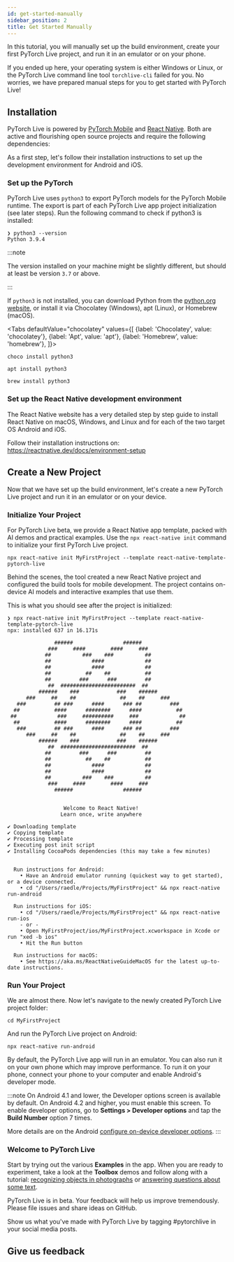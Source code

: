 ```yaml
---
id: get-started-manually
sidebar_position: 2
title: Get Started Manually
---
```




<div className="tutorial-page">

<div className="tutorial-oneliner">In this tutorial, you will manually set up the build environment, create your first PyTorch Live project, and run it in an emulator or on your phone.</div>

If you ended up here, your operating system is either Windows or Linux, or the PyTorch Live command line tool `torchlive-cli` failed for you. No worries, we have prepared manual steps for you to get started with PyTorch Live!

<FbInternalOnly>

<WhereToRun />

</FbInternalOnly>

## Installation

PyTorch Live is powered by [PyTorch Mobile](https://pytorch.org/mobile) and [React Native](https://reactnative.dev/). Both are active and flourishing open source projects and require the following dependencies:

<DevelopmentDependencies />

<AppleM1Note />

As a first step, let's follow their installation instructions to set up the development environment for Android and iOS.

### Set up the PyTorch

PyTorch Live uses `python3` to export PyTorch models for the PyTorch Mobile runtime. The export is part of each PyTorch Live app project initialization (see later steps). Run the following command to check if python3 is installed:


```shell
❯ python3 --version
Python 3.9.4
```

:::note

The version installed on your machine might be slightly different, but should at least be version `3.7` or above.

:::


If `python3` is not installed, you can download Python from the [python.org website](https://python.org), or install it via Chocolatey (Windows), apt (Linux), or Homebrew (macOS).

<Tabs
  defaultValue="chocolatey"
  values={[
    {label: 'Chocolatey', value: 'chocolatey'},
    {label: 'Apt', value: 'apt'},
    {label: 'Homebrew', value: 'homebrew'},
  ]}>
  <TabItem value="chocolatey">

  ```shell
  choco install python3
  ```

  </TabItem>
  <TabItem value="apt">

  ```shell
  apt install python3
  ```

  </TabItem>
  <TabItem value="homebrew">

  ```shell
  brew install python3
  ```

  </TabItem>
</Tabs>

### Set up the React Native development environment

The React Native website has a very detailed step by step guide to install React Native on macOS, Windows, and Linux and for each of the two target OS Android and iOS.

Follow their installation instructions on: https://reactnative.dev/docs/environment-setup

## Create a New Project

Now that we have set up the build environment, let's create a new PyTorch Live project and run it in an emulator or on your device.

### Initialize Your Project

For PyTorch Live beta, we provide a React Native app template, packed with AI demos and practical examples. Use the `npx react-native init` command to initialize your first PyTorch Live project.

```shell
npx react-native init MyFirstProject --template react-native-template-pytorch-live
```

Behind the scenes, the tool created a new React Native project and configured the build tools for mobile development. The project contains on-device AI models and interactive examples that use them.

This is what you should see after the project is initialized:

```shell title="Expected output"
❯ npx react-native init MyFirstProject --template react-native-template-pytorch-live
npx: installed 637 in 16.171s

               ######                ######
             ###     ####        ####     ###
            ##          ###    ###          ##
            ##             ####             ##
            ##             ####             ##
            ##           ##    ##           ##
            ##         ###      ###         ##
             ##  ########################  ##
          ######    ###            ###    ######
      ###     ##    ##              ##    ##     ###
   ###         ## ###      ####      ### ##         ###
  ##           ####      ########      ####           ##
 ##             ###     ##########     ###             ##
  ##           ####      ########      ####           ##
   ###         ## ###      ####      ### ##         ###
      ###     ##    ##              ##    ##     ###
          ######    ###            ###    ######
             ##  ########################  ##
            ##         ###      ###         ##
            ##           ##    ##           ##
            ##             ####             ##
            ##             ####             ##
            ##          ###    ###          ##
             ###     ####        ####     ###
               ######                ######


                  Welcome to React Native!
                 Learn once, write anywhere

✔ Downloading template
✔ Copying template
✔ Processing template
✔ Executing post init script
✔ Installing CocoaPods dependencies (this may take a few minutes)


  Run instructions for Android:
    • Have an Android emulator running (quickest way to get started), or a device connected.
    • cd "/Users/raedle/Projects/MyFirstProject" && npx react-native run-android

  Run instructions for iOS:
    • cd "/Users/raedle/Projects/MyFirstProject" && npx react-native run-ios
    - or -
    • Open MyFirstProject/ios/MyFirstProject.xcworkspace in Xcode or run "xed -b ios"
    • Hit the Run button

  Run instructions for macOS:
    • See https://aka.ms/ReactNativeGuideMacOS for the latest up-to-date instructions.
```

### Run Your Project

We are almost there. Now let's navigate to the newly created PyTorch Live project folder:

```shell
cd MyFirstProject
```

And run the PyTorch Live project on Android:

```shell
npx react-native run-android
```

By default, the PyTorch Live app will run in an emulator. You can also run it on your own phone which may improve performance. To run it on your phone, connect your phone to your computer and enable Android's developer mode.

:::note
On Android 4.1 and lower, the Developer options screen is available by default. On Android 4.2 and higher, you must enable this screen. To enable developer options, go to **Settings > Developer options** and tap the **Build Number** option 7 times.

More details are on the Android [configure on-device developer options](https://developer.android.com/studio/debug/dev-options).
:::


### Welcome to PyTorch Live

Start by trying out the various **Examples** in the app. When you are ready to experiment, take a look at the **Toolbox** demos and follow along with a tutorial: [recognizing objects in photographs](./image-classification.mdx) or [answering questions about some text](./question-answering.mdx).

<DocVideo asset="demo" />

PyTorch Live is in beta. Your feedback will help us improve tremendously. Please file issues and share ideas on GitHub.

Show us what you've made with PyTorch Live by tagging #pytorchlive in your social media posts.

## Give us feedback

<SurveyLinkButton docTitle="Get Started Manually" />

</div>

